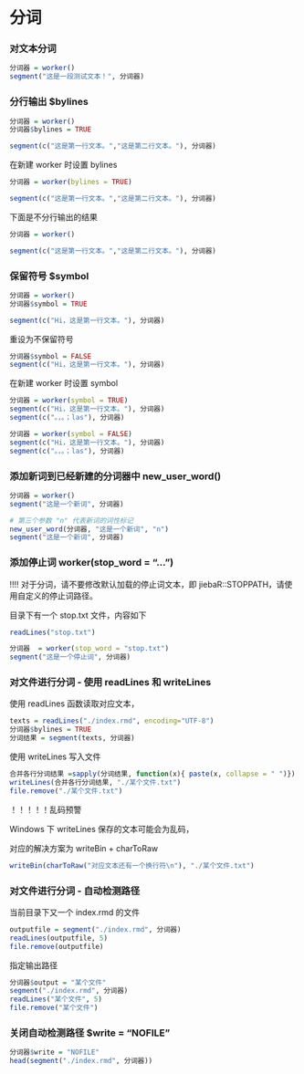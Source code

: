 # 分词

### 对文本分词

```r
分词器 = worker() 
segment("这是一段测试文本！", 分词器)
```

### 分行输出 $bylines

```r
分词器 = worker() 
分词器$bylines = TRUE

segment(c("这是第一行文本。","这是第二行文本。"), 分词器)
```

在新建 worker 时设置 bylines

```r
分词器 = worker(bylines = TRUE) 

segment(c("这是第一行文本。","这是第二行文本。"), 分词器)
```

下面是不分行输出的结果

```r
分词器 = worker() 

segment(c("这是第一行文本。","这是第二行文本。"), 分词器)
```

### 保留符号 $symbol

```r
分词器 = worker() 
分词器$symbol = TRUE

segment(c("Hi，这是第一行文本。"), 分词器)
```

重设为不保留符号

```r
分词器$symbol = FALSE 
segment(c("Hi，这是第一行文本。"), 分词器)
```

在新建 worker 时设置 symbol

```r
分词器 = worker(symbol = TRUE)
segment(c("Hi，这是第一行文本。"), 分词器)
segment(c("。，。；las"), 分词器)

分词器 = worker(symbol = FALSE)
segment(c("Hi，这是第一行文本。"), 分词器)
segment(c("。，。；las"), 分词器)

```

### 添加新词到已经新建的分词器中 new_user_word()

```r
分词器 = worker()
segment("这是一个新词", 分词器)

# 第三个参数 "n" 代表新词的词性标记
new_user_word(分词器, "这是一个新词", "n") 
segment("这是一个新词", 分词器)
```

### 添加停止词 worker(stop_word = "...")

!!!! 对于分词，请不要修改默认加载的停止词文本，即 jiebaR::STOPPATH，请使用自定义的停止词路径。

目录下有一个 stop.txt 文件，内容如下

```r
readLines("stop.txt")
```

```r
分词器  = worker(stop_word = "stop.txt")
segment("这是一个停止词", 分词器)
```

### 对文件进行分词 - 使用 readLines 和 writeLines

使用 readLines 函数读取对应文本，

```r
texts = readLines("./index.rmd", encoding="UTF-8")
分词器$bylines = TRUE
分词结果 = segment(texts, 分词器)
```

使用 writeLines 写入文件

```r
合并各行分词结果 =sapply(分词结果, function(x){ paste(x, collapse = " ")})
writeLines(合并各行分词结果, "./某个文件.txt")
file.remove("./某个文件.txt")
```

！！！！！乱码预警

Windows 下 writeLines 保存的文本可能会为乱码，

对应的解决方案为 writeBin + charToRaw

```r
writeBin(charToRaw("对应文本还有一个换行符\n"), "./某个文件.txt")
```

### 对文件进行分词 - 自动检测路径

当前目录下又一个 index.rmd 的文件

```r
outputfile = segment("./index.rmd", 分词器)
readLines(outputfile, 5)
file.remove(outputfile)
```

指定输出路径

```r
分词器$output = "某个文件"
segment("./index.rmd", 分词器)
readLines("某个文件", 5)
file.remove("某个文件")
```

### 关闭自动检测路径 $write = "NOFILE"

```r
分词器$write = "NOFILE"
head(segment("./index.rmd", 分词器))
```
